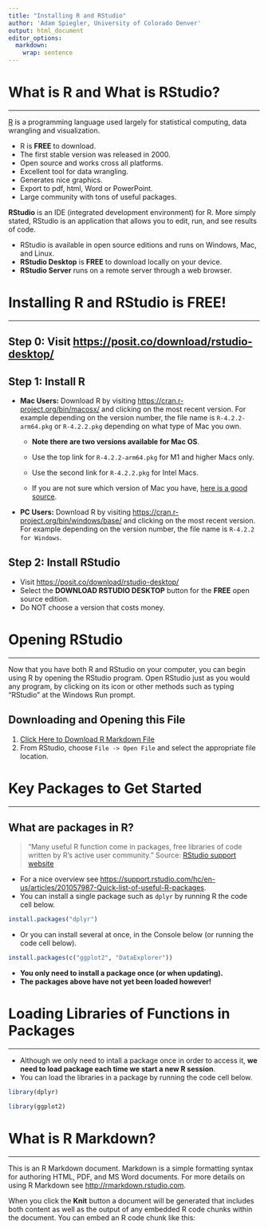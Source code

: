 ```yaml
---
title: "Installing R and RStudio"
author: 'Adam Spiegler, University of Colorado Denver'
output: html_document
editor_options: 
  markdown: 
    wrap: sentence
---
```


# What is R and What is RStudio?

------------------------------------------------------------------------

[R](https://www.r-project.org/about.html) is a programming language used largely for statistical computing, data wrangling and visualization.

-   R is **FREE** to download.
-   The first stable version was released in 2000.
-   Open source and works cross all platforms.
-   Excellent tool for data wrangling.
-   Generates nice graphics.
-   Export to pdf, html, Word or PowerPoint.
-   Large community with tons of useful packages.

**RStudio** is an IDE (integrated development environment) for R.
More simply stated, RStudio is an application that allows you to edit, run, and see results of code.

-   RStudio is available in open source editions and runs on Windows, Mac, and Linux.
-   **RStudio Desktop** is **FREE** to download locally on your device.
-   **RStudio Server** runs on a remote server through a web browser.

# Installing R and RStudio is FREE!

------------------------------------------------------------------------

## Step 0: Visit <https://posit.co/download/rstudio-desktop/>

## Step 1: Install R

-   **Mac Users:** Download R by visiting <https://cran.r-project.org/bin/macosx/> and clicking on the most recent version. For example depending on the version number, the file name is `R-4.2.2-arm64.pkg` or `R-4.2.2.pkg` depending on what type of Mac you own.
    -   **Note there are two versions available for Mac OS**.

    -   Use the top link for `R-4.2.2-arm64.pkg` for M1 and higher Macs only.

    -   Use the second link for `R-4.2.2.pkg` for Intel Macs.

    -   If you are not sure which version of Mac you have, [here is a good source](https://www.howtogeek.com/706226/how-to-check-if-your-mac-is-using-an-intel-or-apple-silicon-processor/).
-   **PC Users:** Download R by visiting <https://cran.r-project.org/bin/windows/base/> and clicking on the most recent version. For example depending on the version number, the file name is `R-4.2.2 for Windows`.

## Step 2: Install RStudio

-   Visit <https://posit.co/download/rstudio-desktop/>
-   Select the **DOWNLOAD RSTUDIO DESKTOP** button for the **FREE** open source edition.
-   Do NOT choose a version that costs money.

# Opening RStudio 

------------------------------------------------------------------------

Now that you have both R and RStudio on your computer, you can begin using R by opening the RStudio program.
Open RStudio just as you would any program, by clicking on its icon or other methods such as typing "RStudio" at the Windows Run prompt.

## Downloading and Opening this File

1. [Click Here to Download R Markdown File](https://drive.google.com/uc?export=download&id=1vI0n0VCluaS48AM-fFFV-IlZNUMxNAc0)
2.  From RStudio, choose `File -> Open File` and select the appropriate file location.

# Key Packages to Get Started

------------------------------------------------------------------------

## **What are packages in R?**

> "Many useful R function come in packages, free libraries of code written by R's active user community." Source: [RStudio support website](https://support.rstudio.com/hc/en-us/articles/201057987-Quick-list-of-useful-R-packages)

-   For a nice overview see <https://support.rstudio.com/hc/en-us/articles/201057987-Quick-list-of-useful-R-packages>.
-   You can install a single package such as `dplyr` by running R the code cell below.

```r
install.packages("dplyr")
```

-   Or you can install several at once, in the Console below (or running the code cell below).

```r
install.packages(c("ggplot2", "DataExplorer"))
```

-   **You only need to install a package once (or when updating).**
-   **The packages above have not yet been loaded however!**

# Loading Libraries of Functions in Packages

------------------------------------------------------------------------

-   Although we only need to intall a package once in order to access it, **we need to load package each time we start a new R session**.
-   You can load the libraries in a package by running the code cell below.

```r
library(dplyr)
```

```r
library(ggplot2)
```

# What is R Markdown?

------------------------------------------------------------------------

This is an R Markdown document.
Markdown is a simple formatting syntax for authoring HTML, PDF, and MS Word documents.
For more details on using R Markdown see <http://rmarkdown.rstudio.com>.

When you click the **Knit** button a document will be generated that includes both content as well as the output of any embedded R code chunks within the document.
You can embed an R code chunk like this:
